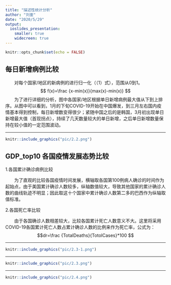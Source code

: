 ```yaml
---
title: "描述性统计分析"
author: "刘崟"
date: "2020/5/29"
output: 
  ioslides_presentation:
    smaller: true
    widecreen: true
---
```


```r
knitr::opts_chunk$set(echo = FALSE)
```

## 每日新增病例比较

　　对每个国家/地区的新病例的进行归一化（（1）式），范围从0到1。
$$
f(x)=\frac {x-min(x)}{max(x)-min(x)} 
$$
　　为了进行详细的分析，图中各国家/地区根据单日新增病例最大值从下到上排序。从图中可以看到，1月的下旬COVID-19开始在中国爆发，到三月左右国内疫情基本得到控制，每日新增数变得很少；紧随中国之后的是韩国，3月初出现单日新增最大值（首现拐点），持续了几天数量较大的单日新增，之后单日新增数量保持在较小值的一定范围波动。

---------------------------------------------

```r
knitr::include_graphics("pic/2.2.png")
```

## GDP_top10 各国疫情发展态势比较

1.各国累计确诊病例比较

　　为了直观的比较各国疫情时间发展，横轴取各国第100例病人确诊的时间作为起始点，由于美国累计确诊人数较多，纵轴数值较大，导致其他国家的累计确诊人数的曲线轨迹不明显；因此取这十个国家中累计确诊人数第二多的巴西作为纵轴取值标准。

2.各国死亡率比较

　　由于各国确诊人数相差较大，比较各国累计死亡人数意义不大。这里将采用COVID-19各国累计死亡人数占累计确诊人数的比例来作为死亡率，公式为：
　　$$dr=\frac {TotalDeaths}{TotolCases}*100  $$

---------------------------------------------

```r
knitr::include_graphics("pic/2.3-1.png")
```

---------------------------------------------

```r
knitr::include_graphics("pic/2.3.png")
```


---------------------------------------------

```r
knitr::include_graphics("pic/2.4.png")
```
